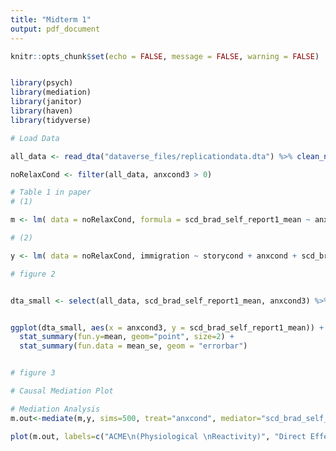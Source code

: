```yaml
---
title: "Midterm 1"
output: pdf_document
---
```


```r
knitr::opts_chunk$set(echo = FALSE, message = FALSE, warning = FALSE)


library(psych)
library(mediation)
library(janitor)
library(haven)
library(tidyverse)

```

```r

# Load Data

all_data <- read_dta("dataverse_files/replicationdata.dta") %>% clean_names()


```


```r

noRelaxCond <- filter(all_data, anxcond3 > 0)

# Table 1 in paper
# (1)

m <- lm( data = noRelaxCond, formula = scd_brad_self_report1_mean ~ anxcond) 

# (2) 

y <- lm( data = noRelaxCond, immigration ~ storycond + anxcond + scd_brad_self_report1_mean) 

```


```r

# figure 2


dta_small <- select(all_data, scd_brad_self_report1_mean, anxcond3) %>% filter(!is.na(anxcond3), !is.na(scd_brad_self_report1_mean))


ggplot(dta_small, aes(x = anxcond3, y = scd_brad_self_report1_mean)) + theme_minimal() +
  stat_summary(fun.y=mean, geom="point", size=2) + 
  stat_summary(fun.data = mean_se, geom = "errorbar")



```







```r
# figure 3

# Causal Mediation Plot

# Mediation Analysis
m.out<-mediate(m,y, sims=500, treat="anxcond", mediator="scd_brad_self_report1_mean", dropobs=TRUE, boot=TRUE, conf.level=.90)

plot(m.out, labels=c("ACME\n(Physiological \nReactivity)", "Direct Effect \n(Anxiety)", "Total Effect"))



```



```r

```


